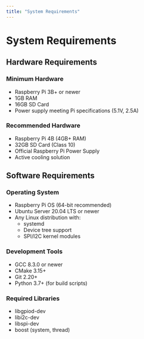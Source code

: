 ```yaml
---
title: "System Requirements"
---
```


# System Requirements

## Hardware Requirements

### Minimum Hardware
- Raspberry Pi 3B+ or newer
- 1GB RAM
- 16GB SD Card
- Power supply meeting Pi specifications (5.1V, 2.5A)

### Recommended Hardware
- Raspberry Pi 4B (4GB+ RAM)
- 32GB SD Card (Class 10)
- Official Raspberry Pi Power Supply
- Active cooling solution

## Software Requirements

### Operating System
- Raspberry Pi OS (64-bit recommended)
- Ubuntu Server 20.04 LTS or newer
- Any Linux distribution with:
  - systemd
  - Device tree support
  - SPI/I2C kernel modules

### Development Tools
- GCC 8.3.0 or newer
- CMake 3.15+
- Git 2.20+
- Python 3.7+ (for build scripts)

### Required Libraries
- libgpiod-dev
- libi2c-dev
- libspi-dev
- boost (system, thread) 